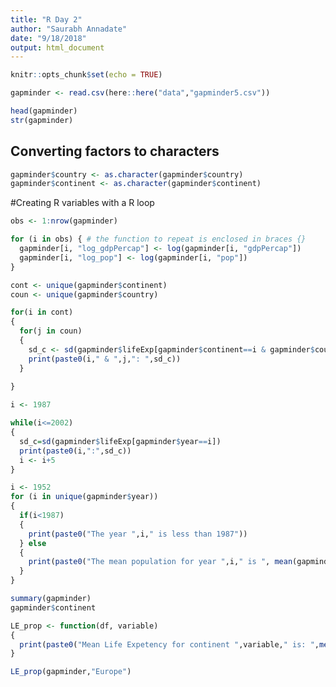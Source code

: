 ```yaml
---
title: "R Day 2"
author: "Saurabh Annadate"
date: "9/18/2018"
output: html_document
---
```


```r
knitr::opts_chunk$set(echo = TRUE)
```

```r

gapminder <- read.csv(here::here("data","gapminder5.csv"))

head(gapminder)
str(gapminder)
```

## Converting factors to characters
```r
gapminder$country <- as.character(gapminder$country)
gapminder$continent <- as.character(gapminder$continent)
```

#Creating R variables with a R loop
```r
obs <- 1:nrow(gapminder)

for (i in obs) { # the function to repeat is enclosed in braces {}
  gapminder[i, "log_gdpPercap"] <- log(gapminder[i, "gdpPercap"])
  gapminder[i, "log_pop"] <- log(gapminder[i, "pop"])
}
```

```r
cont <- unique(gapminder$continent)
coun <- unique(gapminder$country)

for(i in cont)
{
  for(j in coun)
  {
    sd_c <- sd(gapminder$lifeExp[gapminder$continent==i & gapminder$country==j], na.rm = T)
    print(paste0(i," & ",j,": ",sd_c))
  }
  
}
```

```r
i <- 1987

while(i<=2002)
{
  sd_c=sd(gapminder$lifeExp[gapminder$year==i])
  print(paste0(i,":",sd_c))
  i <- i+5
}
```

```r
i <- 1952
for (i in unique(gapminder$year))
{
  if(i<1987)
  {
    print(paste0("The year ",i," is less than 1987"))
  } else
  {
    print(paste0("The mean population for year ",i," is ", mean(gapminder$pop[gapminder$year==i])))
  }
}

summary(gapminder)
gapminder$continent
```

```r
LE_prop <- function(df, variable)
{
  print(paste0("Mean Life Expetency for continent ",variable," is: ",mean(df$lifeExp[df$continent==variable])))
}

LE_prop(gapminder,"Europe")
```

